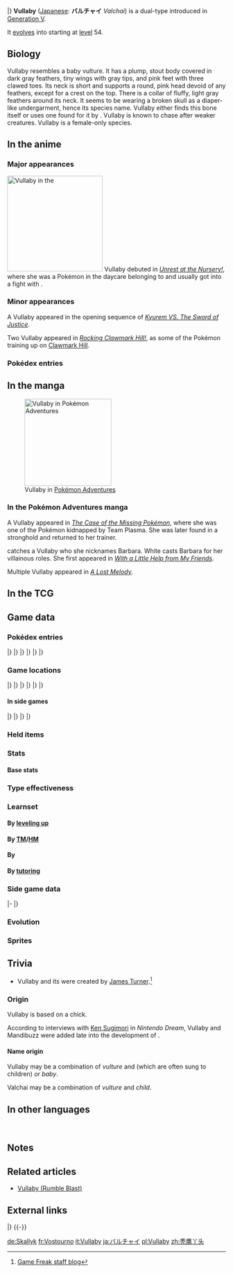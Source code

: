 {{PokémonPrevNext/Head|type=Dark|type2=Flying}}
{{PokémonPrevNext/Pokémon|type=Dark|prevnum=628|prev=Braviary|nextnum=630|next=Mandibuzz}}
|}
{{Pokémon Infobox
|name=Vullaby
|jname=バルチャイ
|jtranslit=Baruchai
|tmname=Valchai
|category=Diapered
|typebox=1
|type1=Dark
|type2=Flying
|abilityn=d
|ability1=Big Pecks
|ability2=Overcoat
|abilityd=Weak Armor
|ndex=629
|udex=135
|u2dex=111
|adex=077
|height-ftin=1'08"
|height-m=0.5
|weight-lbs=19.8
|weight-kg=9.0
|egggroupn=1
|egggroup1=Flying
|eggcycles=20
|expyield=74
|lv100exp=1,250,000
|gendercode=254
|color=Brown
|catchrate=190
|evtotal=1
|evde=1
|body=09
|pokefordex=vullaby
|generation=5
|friendship=35
}}
'''Vullaby''' ([[List of Japanese Pokémon names|Japanese]]: '''バルチャイ''' ''Valchai'') is a dual-type {{2t|Dark|Flying}} {{OBP|Pokémon|species}} introduced in [[Generation V]].

It [[Evolution|evolves]] into {{p|Mandibuzz}} starting at [[level]] 54.

==Biology==
Vullaby resembles a baby vulture. It has a plump, stout body covered in dark gray feathers, tiny wings with gray tips, and pink feet with three clawed toes. Its neck is short and supports a round, pink head devoid of any feathers, except for a crest on the top. There is a collar of fluffy, light gray feathers around its neck. It seems to be wearing a broken skull as a diaper-like undergarment, hence its species name. Vullaby either finds this bone itself or uses one found for it by {{p|Mandibuzz}}. Vullaby is known to chase after weaker creatures. Vullaby is a female-only species.

==In the anime==
===Major appearances===
[[File:Vullaby anime.png|thumb|left|220px|Vullaby in the {{pkmn|anime}}]]
Vullaby debuted in ''[[BW095|Unrest at the Nursery!]]'', where she was a Pokémon in the daycare belonging to {{OBP|Layla|BW095}} and usually got into a fight with {{p|Rufflet}}.

===Minor appearances===
A Vullaby appeared in the opening sequence of ''[[M15|Kyurem VS. The Sword of Justice]]''.

Two Vullaby appeared in ''[[SM015|Rocking Clawmark Hill!]]'', as some of the Pokémon training up on [[Clawmark Hill]].

===Pokédex entries===
{{Animedexheader|Unova}}
{{Animedexbody|BW095|Vullaby|Ash's Pokédex|Vullaby, the Diapered Pokémon. Vullaby's small wings keep it from flying. It tends to chase Pokémon weaker than itself.}}
{{Animedexfooter/Pokémon|''Best Wishes''|Unova}}

==In the manga==
[[File:White Barbara.png|thumb|200px|Vullaby in [[Pokémon Adventures]]]]
===In the Pokémon Adventures manga===
A Vullaby appeared in ''[[PS479|The Case of the Missing Pokémon]]'', where she was one of the Pokémon kidnapped by Team Plasma. She was later found in a stronghold and returned to her trainer.

{{adv|White}} catches a Vullaby who she nicknames Barbara. White casts Barbara for her villainous roles. She first appeared in ''[[PS500|With a Little Help from My Friends]]''.

Multiple Vullaby appeared in ''[[PS501|A Lost Melody]]''.

==In the TCG==
{{main|Vullaby (TCG)}}

==Game data==
===Pokédex entries===
{{Dex/Header|type=dark|type2=flying}}
{{Dex/NA|gen=V}}
{{Dex/Gen|gen=V}}
{{Dex/Entry1|v=Black|t=FFF|entry=Its wings are too tiny to allow it to fly. As the time approaches for it to evolve, it discards the bones it was wearing.}}
{{Dex/Entry1|v=White|entry=They tend to guard their posteriors with suitable bones they have found. They pursue weak Pokémon.}}
{{Dex/Entry2|v=Black 2|v2=White 2|t=FFF|entry=Their wings are too tiny to allow them to fly. They guard their posteriors with bones that were gathered by {{p|Mandibuzz}}.}}
|}
|}
{{Dex/Gen|gen=VI}}
{{Dex/Entry1|v=X|t=FFF|entry=Its wings are too tiny to allow it to fly. As the time approaches for it to evolve, it discards the bones it was wearing.}}
{{Dex/Entry1|v=Y|entry=Their wings are too tiny to allow them to fly. They guard their posteriors with bones that were gathered by Mandibuzz.}}
{{Dex/Entry1|v=Omega Ruby|t=fff|entry=Its wings are too tiny to allow it to fly. As the time approaches for it to evolve, it discards the bones it was wearing.}}
{{Dex/Entry1|v=Alpha Sapphire|t=FFF|entry=Their wings are too tiny to allow them to fly. They guard their posteriors with bones that were gathered by Mandibuzz.}}
|}
|}
{{Dex/Gen|gen=VII}}
{{Dex/Entry1|v=Sun|entry=It protects its plump posterior with the bones of prey it has consumed. As it grows, it replaces the bones.}}
{{Dex/Entry1|v=Moon|entry=It can't fly yet and must wait until its wings have developed more. Since it's still at a playful age, it hops around friskily.}}
{{Dex/Entry1|v=Ultra Sun|entry=Mandibuzz gives it the bones it wears. Vullaby's wings are short, so it can't fly yet, but it jumps around, dreaming of wide open skies.}}
{{Dex/Entry1|v=Ultra Moon|entry=Its healthy appetite leads to visible growth spurts. It often has to replace the bones it wears as its size increases.}}
|}
|}
{{Dex/Footer}}

===Game locations===
{{Availability/Header|type=dark|type2=flying}}
{{Availability/NA|gen=V}}
{{Availability/Gen|gen=V}}
{{Availability/Entry1|1|v=Black|t=fff|area=[[Route]]s {{rtn|10|Unova}} and {{rtn|11|Unova}}, {{OBP|Victory Road|Black and White}}, [[Village Bridge]]}}
{{Availability/Entry1/None|1|v=White}}
{{Availability/Entry1|1|v=Black 2|t=fff|area={{rt|23|Unova}}}}
{{Availability/Entry1/None|1|v=White 2}}
|}
|}
{{Availability/Gen|gen=VI}}
{{Availability/Entry2|v=X|v2=Y|t=fff|area=[[Friend Safari]] ([[Friend Safari#Dark-type Safari|Dark]])}}
{{Availability/Entry2|v=Omega Ruby|v2=Alpha Sapphire|t=fff|t2=fff|area=[[Mirage Mountains|Mirage Mountain]] (northeast of {{rt|125|Hoenn}})}}
|}
|}
{{Availability/Gen|gen=VII}}
{{Availability/Entry1/None|1|v=Sun}}
{{Availability/Entry1|1|v=Moon|area={{rt|3|Alola}}, [[Poké Pelago]]}}
{{Availability/Entry1/None|1|v=Ultra Sun}}
{{Availability/Entry1|1|v=Ultra Moon|area={{rt|3|Alola}}}}
|}
|}
{{Availability/Footer}}

====In side games====
{{Availability/Header|type=Dark|type2=Flying}}
{{Availability/NA|gen=V}}
{{Availability/Gen|gen=V}}
{{Availability/Entry1|1|v=Rumble Blast|color={{fire color}}|area=Canyon: [[Volcanic Slope]]}}
{{Availability/Entry1|1|v=MD GTI|link=Pokémon Mystery Dungeon: Gates to Infinity|color={{silver color}}|area=[[Desolate Canyon]] (1F-7F), [[Forest Grotto]] (1F-7F), [[Mountain Pass]] (1F-7F), [[Miragesands]] (1F-29F), [[Dreamy Island]] (1F-25F), [[Rusty Mountain]] (Golden Chamber), [[Jaws of the Abyss]] (B1-B28), [[Smoking Mountain]] (1F-24F), [[Scalchop Beach]] (6F-14F), Magnagate dungeons}}
{{Availability/Entry1|1|v=Rumble U|color={{fire color}}|area=[[Vehicle Gallery#A Flowing Desert|Vehicle Gallery: A Flowing Desert]]}}
|}
|}
{{Availability/Gen|gen=VI}}
{{Availability/Entry1|1|v=Battle Trozei|color={{defense color}}|area=[[Safari Jungle#Tuesday Stage 3|Safari Jungle: Stage 3]]{{dotw|Tu}}}}
{{Availability/Entry1|1|v=Shuffle|color={{beauty color}}|area=[[Roseus Center|Roseus Center: Stage 266]]}}
{{Availability/Entry1|1|v=Rumble World|color={{fire color}}|area=[[Fairy Land#Flowery Wooded Dell|Fairy Land: Flowery Wooded Dell]] <small>(All Areas)</small>}}
|}
|}
{{Availability/Footer}}

===Held items===

===Stats===
====Base stats====
{{BaseStats
|type=Dark
|type2=Flying
|HP=70
|Attack=55
|Defense=75
|SpAtk=45
|SpDef=65
|Speed=60}}

===Type effectiveness===
{{TypeEffectiveness
|type1=Dark
|type2=Flying
|Normal=100
|Fighting=100
|Flying=100
|Poison=100
|Ground=0
|Rock=200
|Bug=100
|Ghost=50
|Steel=100
|Fire=100
|Water=100
|Grass=50
|Electric=200
|Psychic=0
|Ice=200
|Dragon=100
|Dark=50
|Fairy=200
|notes=yes
|flying=yes
|newground=1
|dark=yes
|newpsychic=1
}}

===Learnset===
====By [[Level|leveling up]]====
{{learnlist/levelh/7|Vullaby|Dark|Flying|5}}
{{learnlist/level7|1|Gust|Flying|Special|40|100|35||'''}}
{{learnlist/level7|1|Leer|Normal|Status|&mdash;|100|30}}
{{learnlist/level7|5|Fury Attack|Normal|Physical|15|85|20}}
{{learnlist/level7|10|Pluck|Flying|Physical|60|100|20||'''}}
{{learnlist/level7|14|Nasty Plot|Dark|Status|&mdash;|&mdash;|20}}
{{learnlist/level7|19|Flatter|Dark|Status|&mdash;|100|15}}
{{learnlist/level7|23|Feint Attack|Dark|Physical|60|&mdash;|20||'''}}
{{learnlist/level7|28|Punishment|Dark|Physical|&mdash;|100|5||'''}}
{{learnlist/level7|32|Defog|Flying|Status|&mdash;|&mdash;|15}}
{{learnlist/level7|37|Tailwind|Flying|Status|&mdash;|&mdash;|15}}
{{learnlist/level7|41|Air Slash|Flying|Special|75|95|15||'''}}
{{learnlist/level7|46|Dark Pulse|Dark|Special|80|100|15||'''}}
{{learnlist/level7|50|Embargo|Dark|Status|&mdash;|100|15}}
{{learnlist/level7|55|Whirlwind|Normal|Status|&mdash;|&mdash;|20}}
{{learnlist/level7|59|Brave Bird|Flying|Physical|120|100|15||'''}}
{{learnlist/level7|64|Mirror Move|Flying|Status|&mdash;|&mdash;|20}}
{{learnlist/levelf/7|Vullaby|Dark|Flying|5}}

====By [[TM]]/[[HM]]====
{{learnlist/tmh/7|Vullaby|Dark|Flying|5}}
{{learnlist/tm7|TM06|Toxic|Poison|Status|&mdash;|90|10}}
{{learnlist/tm7|TM10|Hidden Power|Normal|Special|60|100|15}}
{{learnlist/tm7|TM11|Sunny Day|Fire|Status|&mdash;|&mdash;|5}}
{{learnlist/tm7|TM12|Taunt|Dark|Status|&mdash;|100|20}}
{{learnlist/tm7|TM17|Protect|Normal|Status|&mdash;|&mdash;|10}}
{{learnlist/tm7|TM18|Rain Dance|Water|Status|&mdash;|&mdash;|5}}
{{learnlist/tm7|TM19|Roost|Flying|Status|&mdash;|&mdash;|10}}
{{learnlist/tm7|TM21|Frustration|Normal|Physical|&mdash;|100|20}}
{{learnlist/tm7|TM27|Return|Normal|Physical|&mdash;|100|20}}
{{learnlist/tm7|TM30|Shadow Ball|Ghost|Special|80|100|15}}
{{learnlist/tm7|TM32|Double Team|Normal|Status|&mdash;|&mdash;|15}}
{{learnlist/tm7|TM39|Rock Tomb|Rock|Physical|60|95|15}}
{{learnlist/tm7|TM40|Aerial Ace|Flying|Physical|60|&mdash;|20||'''}}
{{learnlist/tm7|TM41|Torment|Dark|Status|&mdash;|100|15}}
{{learnlist/tm7|TM42|Facade|Normal|Physical|70|100|20}}
{{learnlist/tm7|TM44|Rest|Psychic|Status|&mdash;|&mdash;|10}}
{{learnlist/tm7|TM45|Attract|Normal|Status|&mdash;|100|15}}
{{learnlist/tm7|TM46|Thief|Dark|Physical|60|100|25||'''}}
{{learnlist/tm7|TM48|Round|Normal|Special|60|100|15}}
{{learnlist/tm7|TM51|Steel Wing|Steel|Physical|70|90|25}}
{{learnlist/tm7|TM63|Embargo|Dark|Status|&mdash;|100|15}}
{{learnlist/tm7|TM66|Payback|Dark|Physical|50|100|10||'''}}
{{learnlist/tm7|TM76|Fly|Flying|Physical|90|95|15||'''}}
{{learnlist/tm7|TM77|Psych Up|Normal|Status|&mdash;|&mdash;|10}}
{{learnlist/tm7|TM87|Swagger|Normal|Status|&mdash;|85|15}}
{{learnlist/tm7|TM88|Sleep Talk|Normal|Status|&mdash;|&mdash;|10}}
{{learnlist/tm7|TM89|U-turn|Bug|Physical|70|100|20}}
{{learnlist/tm7|TM90|Substitute|Normal|Status|&mdash;|&mdash;|10}}
{{learnlist/tm7|TM95|Snarl|Dark|Special|55|95|15||'''}}
{{learnlist/tm7|TM97|Dark Pulse|Dark|Special|80|100|15||'''}}
{{learnlist/tm7|TM100|Confide|Normal|Status|&mdash;|&mdash;|20}}
{{learnlist/tmf/7|Vullaby|Dark|Flying|5}}

====By {{pkmn|breeding}}====
{{learnlist/breedh/7|Vullaby|Dark|Flying|5}}
{{learnlist/breed7|{{MSP|527|Woobat}}|Fake Tears|Dark|Status|&mdash;|100|20|*}}
{{learnlist/breed7|{{MSP|198|Murkrow}}{{MSP|430|Honchkrow}}|Foul Play|Dark|Physical|95|100|15||'''}}
{{learnlist/breed7|{{MSP|083|Farfetch'd}}|Knock Off|Dark|Physical|65|100|20||'''}}
{{learnlist/breed7|{{MSP|041|Zubat}}{{MSP|042|Golbat}}{{MSP|169|Crobat}}{{MSP|198|Murkrow}}|Mean Look|Normal|Status|&mdash;|&mdash;|5}}
{{learnlist/breed7|{{MSP|016|Pidgey}}{{MSP|017|Pidgeotto}}{{MSP|018|Pidgeot}}{{MSP|021|Spearow}}{{MSP|022|Fearow}}{{MSP|163|Hoothoot}}<br>{{MSP|164|Noctowl}}{{MSP|278|Wingull}}{{MSP|279|Pelipper}}{{MSP|441|Chatot}}{{MSP|519|Pidove}}{{MSP|520|Tranquill}}<br>{{MSP|521|Unfezant}}{{MSP|580|Ducklett}}{{MSP|581|Swanna}}{{MSP|661|Fletchling}}{{MSP|662|Fletchinder}}{{MSP|663|Talonflame}}<br>{{MSP|714|Noibat}}{{MSP|715|Noivern}}{{MSP|731|Pikipek}}{{MSP|732|Trumbeak}}{{MSP|733|Toucannon}}{{MSP|741|Oricorio}}|Roost|Flying|Status|&mdash;|&mdash;|10}}
{{learnlist/breed7|{{MSP|142|Aerodactyl}}{{MSP|566|Archen}}{{MSP|567|Archeops}}{{MSP|627|Rufflet}}{{MSP|628|Braviary}}|Scary Face|Normal|Status|&mdash;|100|10}}
{{learnlist/breed7|{{MSP|227|Skarmory}}{{MSP|661|Fletchling}}{{MSP|662|Fletchinder}}{{MSP|663|Talonflame}}|Steel Wing|Steel|Physical|70|90|25}}
{{learnlist/breedf/7|Vullaby|Dark|Flying|5}}

====By [[Move Tutor|tutoring]]====
{{learnlist/tutorh/7|Vullaby|Dark|Flying|5}}
{{learnlist/tutor7|Block|Normal|Status|—|—|5|||no|yes}}
{{learnlist/tutor7|Defog|Flying|Status|—|—|15|||no|yes}}
{{learnlist/tutor7|Foul Play|Dark|Physical|95|100|15||'''|no|yes}}
{{learnlist/tutor7|Heat Wave|Fire|Special|95|90|10|||no|yes}}
{{learnlist/tutor7|Knock Off|Dark|Physical|65|100|20||'''|no|yes}}
{{learnlist/tutor7|Snatch|Dark|Status|—|—|10|||no|yes}}
{{learnlist/tutor7|Snore|Normal|Special|50|100|15|||no|yes}}
{{learnlist/tutor7|Tailwind|Flying|Status|—|—|15|||no|yes}}
{{learnlist/tutorf/7|Vullaby|Dark|Flying|5}}

===Side game data===
{{Spindata/Head|type=Dark|type2=Flying}}
{{Spindata/RumbleBlast|col=6|type=Dark
|att=1
|def=3
|speed=3
}}
|-
{{Spindata/Battle Trozei|col=3|type=Dark|ndex=629
|power=1
}}
{{Spindata/Shuffle|col=3|type=Dark|ndex=629|num=396
|min=50
|max=100
|raisemaxlevel=5
|skill=Barrier Bash
|skilldesc=Removes one barrier-type disruption without fail.
}}
|}

===Evolution===
{{evobox-2
|type1=Dark
|type2=Flying
|no1=629
|name1=Vullaby
|type1-1=Dark
|type2-1=Flying
|evo1={{bag|Rare Candy}}<br>{{color2|000|Level|Level 54}}
|no2=630
|name2=Mandibuzz
|type1-2=Dark
|type2-2=Flying}}

===Sprites===
{{Spritebox/Header|type=dark|type2=flying}}
{{Spritebox/NA|gen=V}}
{{Spritebox/5|ndex=629}}
{{Spritebox/6|ndex=629}}
{{Spritebox/7|ndex=629}}
{{Spritebox/Footer|629|Vullaby}}

==Trivia==
* Vullaby and its {{p|Mandibuzz|evolution}} were created by [[James Turner]].<ref>[http://web.archive.org/web/20130115083652/http://www.gamefreak.co.jp/blog/staff/?p=204 Game Freak staff blog]</ref>

===Origin===
Vullaby is based on a {{wp|vulture}} chick.

According to interviews with [[Ken Sugimori]] in ''Nintendo Dream'', Vullaby and Mandibuzz were added late into the development of {{v2|Black and White|s}}.

====Name origin====
Vullaby may be a combination of ''vulture'' and ''{{wp|lullaby}}'' (which are often sung to children) or ''baby''.

Valchai may be a combination of ''vulture'' and ''child''.

==In other languages==
{{Other languages|type=dark|type2=flying
|ja=バルチャイ ''Valchai''|jameaning=From {{tt|バルチャー ''baruchā''|vulture}} and {{tt|チャイルド ''chairudo''|child}}
|fr=Vostourno|frmeaning=From ''{{tt|vautour|vulture}}'' and ''{{tt|os|bone}}''
|es=Vullaby|esmeaning=Same as English name
|de=Skallyk|demeaning=From ''skull'' and ''{{tt|Küken|fledgling, poult}}''
|it=Vullaby|itmeaning=Same as English name
|ko=벌차이 ''Beolchai''|komeaning=Transliteration of Japanese name
|zh_cmn=禿鷹小子 / 秃鹰小子 ''Tūyīngxiǎozi''|zh_cmnmeaning=Means "Vulture child"
|ru=Виллаби ''Villabi''|rumeaning=Transcription of English name
}}
<br clear="left">

==Notes==
<references/>

==Related articles==
* [[Vullaby (Rumble Blast)]]

==External links==

{{PokémonPrevNext/Head|type=Dark|type2=Flying}}
{{PokémonPrevNext/Pokémon|type=Dark|prevnum=628|prev=Braviary|nextnum=630|next=Mandibuzz}}
|}
{{-}}
{{Project Pokédex notice}}

[[de:Skallyk]]
[[fr:Vostourno]]
[[it:Vullaby]]
[[ja:バルチャイ]]
[[pl:Vullaby]]
[[zh:秃鹰丫头]]
